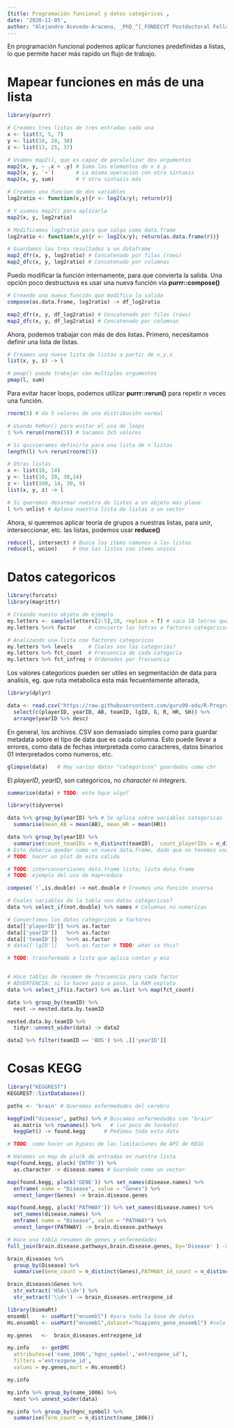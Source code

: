 ```yaml
---
{title: Programación funcional y datos categóricos ,
date: '2020-11-05',
author: "Alejandro Acevedo-Aracena, _PhD_^[_FONDECYT Postdoctoral Fellow_, Universidad de Chile, deepen.data@gmail.com]; Manuel Muñoz-González^[_Pregrado_, Universidad de Chile]", output: {html_document: {theme: flatly, highlight: tango, toc: true, toc_float: {collapsed: false, smooth_scroll: true}, df_print: paged, code_folding: show}, html_notebook: default}}
---
```


En programación funcional podemos aplicar funciones predefinidas a listas, lo que permite hacer más rapido un flujo de trabajo. 

# Mapear funciones en más de una lista

```r
library(purrr)

# Creamos tres listas de tres entradas cada una
x <- list(3, 5, 7)
y <- list(10, 20, 30)
z <- list(13, 25, 37)

# Usamos map2(), que es capaz de paralelizar dos argumentos
map2(x, y, ~ .x + .y) # Suma los elementos de x e y
map2(x, y, `+`)       # La misma operación con otra sintaxis
map2(x, y, sum)       # Y otra sintaxis más

# Creamos una funcion de dos variables
log2ratio <- function(x,y){r <- log2(x/y); return(r)}

# Y usamos map2() para aplicarla
map2(x, y, log2ratio)

# Modificamos log2ratio para que salga como data.frame
log2ratio <- function(x,y){r <- log2(x/y); return(as.data.frame(r))}

# Guardamos los tres resultados a un dataframe
map2_dfr(x, y, log2ratio) # Concatenado por filas (rows)
map2_dfc(x, y, log2ratio) # Concatenado por columnas
```

Puedo modificar la función internamente, para que convierta la salida. Una opción poco destructuva es usar una nueva función via **purrr::compose()**

```r
# Creando una nueva función que modifica la salida
compose(as.data.frame, log2ratio) -> df_log2ratio

map2_dfr(x, y, df_log2ratio) # Concatenado por filas (rows)
map2_dfc(x, y, df_log2ratio) # Concatenado por columnas
```

Ahora, podemos trabajar con más de dos listas. 
Primero, necesitamos definir una lista de listas. 

```r
# Creamos una nueva lista de listas a partir de x,y,z 
list(x, y, z) -> l

# pmap() puede trabajar con multiples argumentos
pmap(l, sum)
```

Para evitar hacer loops, podemos utilizar **purrr::rerun()** para repetir _n_ veces una función.

```r
rnorm(5) # da 5 valores de una distribución normal

# Usando ReRun() para evitar el uso de loops
3 %>% rerun(rnorm(5)) # Sacamos 3x5 valores

# Si quisieramos definirlo para una lista de n listas
length(l) %>% rerun(rnorm(5))
```

```r
# Otras listas
x <- list(10, 14)
y <- list(10, 20, 30,14)
z <- list(100, 14, 30, 9)
list(x, y, z) -> l

# Si queremos desarmar nuestra de listas a un objeto más plano
l %>% unlist # Aplana nuestra lista de listas a un vector
```

Ahora, si queremos aplicar teoría de grupos a nuestras listas, para unir, interseccionar, etc. las listas, podemos usar **reduce()**

```r
reduce(l, intersect) # Busca los items comunes a las listas
reduce(l, union)     # Une las listas con items unicos
```

# Datos categoricos

```r
library(forcats)
library(magrittr)

# Creando nuesto objeto de ejemplo
my.letters <- sample(letters[2:5],10, replace = T) # saca 10 letras que pueden ser b,c,d, ó e.
my.letters %<>% factor    # convierte las letras a factores categoricos

# Analizando una lista con factores categoricos
my.letters %>% levels     # Cuales son las categorias?
my.letters %>% fct_count  # Frecuencia de cada categoria
my.letters %>% fct_infreq # Ordenados por frecuencia
```
Los valores categoricos pueden ser utiles en segmentación de data para analisis, eg. que ruta metabolica esta más fecuentemente alterada, 

```r
library(dplyr)

data <- read.csv("https://raw.githubusercontent.com/guru99-edu/R-Programming/master/lahman-batting.csv") %>% 
  select(c(playerID, yearID, AB, teamID, lgID, G, R, HR, SH)) %>%
  arrange(yearID %>% desc)
```
En general, los archivos .CSV son demasiado simples como para guardar metadata sobre el tipo de data que es cada columna. 
Esto puede llevar a errores, como data de fechas interpretada como caracteres, datos binarios 01 interpretados como numeros, etc. 

```r
glimpse(data)   # Hay varios datos "categoricos" guardados como chr
```

El _playerID_, _yearID_, son categoricos, no _character_ ni _integrers_. 

```r
summarise(data) # TODO: esto hqce algo?
```

```r
library(tidyverse)

data %>% group_by(yearID) %>% # Se aplica sobre variables categoricas
  summarise(mean_AB = mean(AB), mean_HR = mean(HR))
```


```r
data %>% group_by(yearID) %>% 
  summarise(count_teamIDs = n_distinct(teamID),  count_playerIDs = n_distinct(playerID)) #, count_teamIDs = n_distinct(teamIDs))
# Esto deberia quedar como un nuevo data.frame, dado que no tenemos una salida del mismo tamaño
# TODO: hacer un plot de esta salida
```

```r
# TODO: interconversiones data.frame lista; lista data.frame
# TODO: ejemplo del uso de map+reduce

compose(`!`,is.double) -> not.double # Creamos una función inversa

# Cuales variables de la tabla son datos categoricos?
data %>% select_if(not.double) %>% names # Columnas no numericas

# Convertimos los datos categoricos a factores
data[['playerID']] %<>% as.factor
data[['yearID']]   %<>% as.factor
data[['teamID']]   %<>% as.factor
# data[['lgID']]   %<>% as.factor # TODO: what is this?

# TODO: transformado a lista que aplica contar y eso


# Hace tablas de resumen de frecuencia para cada factor
# ADVERTENCIA: si lo hacen paso a paso, la RAM explota
data %>% select_if(is.factor) %>% as.list %>% map(fct_count)
```

```r
data %>% group_by(teamID) %>% 
  nest -> nested.data.by.teamID

nested.data.by.teamID %>% 
  tidyr::unnest_wider(data) -> data2

data2 %>% filter(teamID == 'BOS') %>% .[['yearID']]
```

# Cosas KEGG

```r
library("KEGGREST")
KEGGREST::listDatabases()

paths <- 'brain' # Queremos enfermedades del cerebro

keggFind("disease", paths) %>% # Buscamos enfermedades con "brain"
  as.matrix %>% rownames() %>%   # (un poco de formato)
  keggGet() -> found.kegg      # Pedimos toda esta data

# TODO: como hacer un bypass de las limitaciones de API de KEGG
```


```r
# Hacemos un map de pluck de entradas en nuestra lista
map(found.kegg, pluck('ENTRY')) %>% 
  as.character -> disease.names # Guardado como un vector

map(found.kegg, pluck('GENE')) %>% set_names(disease.names) %>%
  enframe( name = "Disease", value = "Genes") %>%
  unnest_longer(Genes) -> brain.disease.genes
```

```r
map(found.kegg, pluck('PATHWAY')) %>% set_names(disease.names) %>%
  set_names(disease.names) %>% 
  enframe( name = "Disease", value = "PATHWAY") %>% 
  unnest_longer(PATHWAY) -> brain.disease.pathways
```

```r
# Hace una tabla resumen de genes y enfermedades
full_join(brain.disease.pathways,brain.disease.genes, by='Disease' ) -> brain_diseases
```

```r
brain_diseases %>% 
  group_by(Disease) %>% 
  summarise(Gene_count = n_distinct(Genes),PATHWAY_id_count = n_distinct(PATHWAY_id)) -> brain_diseases_df
```

```r
brain_diseases$Genes %>% 
  str_extract('HSA:\\d+') %>% 
  str_extract('\\d+') -> brain_diseases.entrezgene_id
```

```r
library(biomaRt)
ensembl    <- useMart("ensembl") #para toda la base de datos
Hs.ensembl <- useMart("ensembl",dataset="hsapiens_gene_ensembl") #solo Humano
```

```r
my.genes   <-  brain_diseases.entrezgene_id

my.info    <- getBM(
  attributes=c('name_1006','hgnc_symbol','entrezgene_id'),
  filters ='entrezgene_id',
  values = my.genes,mart = Hs.ensembl)

my.info
```

```r
my.info %>% group_by(name_1006) %>% 
  nest %>% unnest_wider(data)
```

```r
my.info %>% group_by(hgnc_symbol) %>% 
  summarise(Term_count = n_distinct(name_1006)) 
```
